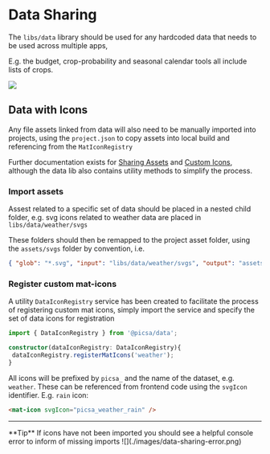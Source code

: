 
# Data Sharing

The `libs/data` library should be used for any hardcoded data that needs to be used across multiple apps,

E.g. the budget, crop-probability and seasonal calendar tools all include lists of crops.

![](./images/data-sharing-example.png)

## Data with Icons

Any file assets linked from data will also need to be manually imported into projects, using the `project.json`
to copy assets into local build and referencing from the `MatIconRegistry`

Further documentation exists for [Sharing Assets](./assets.mdx) and [Custom Icons](./icons.mdx), although
the data lib also contains utility methods to simplify the process.

### Import assets

Assest related to a specific set of data should be placed in a nested child folder,
e.g. svg icons related to weather data are placed in `libs/data/weather/svgs`

These folders should then be remapped to the project asset folder, using the `assets/svgs` folder by convention, i.e.

```json
{ "glob": "*.svg", "input": "libs/data/weather/svgs", "output": "assets/svgs/weather" },
```

### Register custom mat-icons

A utility `DataIconRegistry` service has been created to facilitate the process of registering custom mat icons,
simply import the service and specify the set of data icons for registration

```ts
import { DataIconRegistry } from '@picsa/data';

constructor(dataIconRegistry: DataIconRegistry){
 dataIconRegistry.registerMatIcons('weather');
}
```

All icons will be prefixed by `picsa_` and the name of the dataset, e.g. `weather`.
These can be referenced from frontend code using the `svgIcon` identifier. E.g. `rain` icon:

```html
<mat-icon svgIcon="picsa_weather_rain" />
```

---

<Callout emoji="💡">
  **Tip** If icons have not been imported you should see a helpful console error
  to inform of missing imports
</Callout>
![](./images/data-sharing-error.png)
